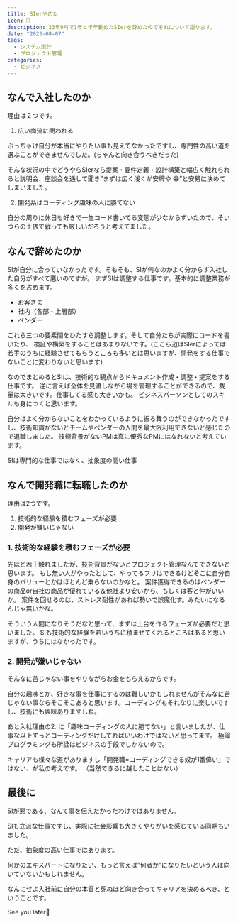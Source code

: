 ```yaml
---
title: SIerやめた
icon: 💩
description: 23年9月で1年と半年勤めたSIerを辞めたのでそれについて語ります。
date: "2023-08-07"
tags:
  - システム設計
  - プロジェクト管理
categories:
  - ビジネス
---
```

## なんで入社したのか

理由は２つです。

1. 広い商流に関われる

ぶっちゃけ自分が本当にやりたい事も見えてなかったですし、専門性の高い道を選ぶことができませんでした。(ちゃんと向き合うべきだった)

そんな状況の中でどうやらSIerなら提案・要件定義・設計構築と幅広く触れられると説明会、座談会を通して聞き”まずは広く浅くが安牌や
😁”と安易に決めてしまいました。

2. 開発系はコーディング趣味の人に勝てない

自分の周りに休日も好きで一生コード書いてる変態が少なからずいたので、そいつらの土俵で戦っても厳しいだろうと考えてました。

## なんで辞めたのか

SIが自分に合っていなかったです。そもそも、SIが何なのかよく分からず入社した自分がすべて悪いのですが。
まずSIは調整する仕事です。基本的に調整業務が多くを占めます。

- お客さま
- 社内（各部・上層部）
- ベンダー

これら三つの要素間をひたすら調整します。そして自分たちが実際にコードを書いたり、
検証や構築をすることはあまりないです。(ここら辺はSIerによっては若手のうちに経験させてもらうところも多いとは思いますが、開発をする仕事でないことに変わりないと思います)

なのでまとめるとSIは、技術的な観点からドキュメント作成・調整・提案をする仕事です。
逆に言えば全体を見渡しながら場を管理することができるので、裁量は大きいです。仕事してる感も大きいかも。
ビジネスパーソンとしてのスキルも身につくと思います。

自分はよく分からないことをわかっているように振る舞うのができなかったですし、技術知識がないとチームやベンダーの人間を最大限利用できないと感じたので退職しました。
技術背景がないPMは真に優秀なPMにはなれないと考えています。
<aside className="danger-callout">
SIは専門的な仕事ではなく、抽象度の高い仕事
</aside>

## なんで開発職に転職したのか
理由は2つです。
1. 技術的な経験を積むフェーズが必要
2. 開発が嫌いじゃない

### 1. 技術的な経験を積むフェーズが必要
先ほど若干触れましたが、技術背景がないとプロジェクト管理なんてできないと思います。
もし無い人がやったとして、やってるフリはできるけどそこに自分自身のバリューとかはほとんど乗らないのかなと。
案件獲得できるのはベンダーの商品or自社の商品が優れている＆他社より安いから、もしくは客と仲がいいか。
案件を回せるのは、ストレス耐性があれば勢いで誤魔化す。みたいになるんじゃ無いかな。

そういう人間になりそうだなと思って、まずは土台を作るフェーズが必要だと思いました。
SIも技術的な経験を若いうちに積ませてくれるところはあると思いますが、うちにはなかったです。

### 2. 開発が嫌いじゃない
そんなに苦じゃない事をやりながらお金をもらえるからです。

自分の趣味とか、好きな事を仕事にするのは難しいかもしれませんがそんなに苦じゃない事ならそこそこあると思います。コーディングもそれなりに楽しいですし、技術にも興味ありますしね。

あと入社理由の2. に「趣味コーディングの人に勝てない」と言いましたが、仕事な以上ずっとコーディングだけしてればいいわけではないと思ってます。
極論プログラミングも所詮はビジネスの手段でしかないので。

キャリアも様々な道がありますし「開発職=コーディングできる奴が1番偉い」ではない、が私の考えです。
（当然できるに越したことはない）

## 最後に

SIが悪である、なんて事を伝えたかったわけではありません。

SIも立派な仕事ですし、実際に社会影響も大きくやりがいを感じている同期もいました。

ただ、抽象度の高い仕事ではあります。

何かのエキスパートになりたい、もっと言えば”何者か”になりたいという人は向いていないかもしれません。

なんにせよ入社前に自分の本質と死ぬほど向き合ってキャリアを決めるべき、ということです。

See you later👋